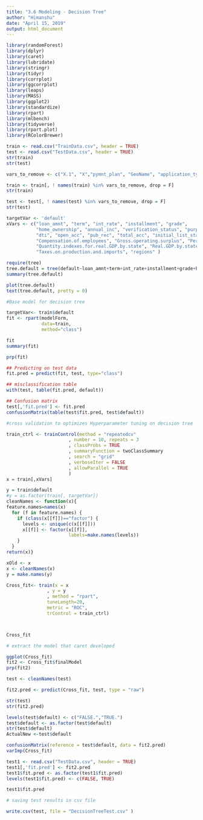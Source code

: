 ```yaml
---
title: "3.6 Modeling - Decision Tree"
author: "Himanshu"
date: "April 15, 2019"
output: html_document
---
```


```r
library(randomForest)
library(dplyr)
library(caret)
library(lubridate)
library(stringr)
library(tidyr)
library(corrplot)
library(ggcorrplot)
library(leaps)
library(MASS)
library(ggplot2)
library(standardize)
library(rpart)
library(mlbench)
library(tidyverse)
library(rpart.plot)
library(RColorBrewer)
```

```r
train <- read.csv("TrainData.csv", header = TRUE)
test <- read.csv("TestData.csv", header = TRUE)
str(train)
str(test)

```
```r
vars_to_remove <- c("X.1", "X","pymnt_plan", "GeoName", "application_type")

train <- train[, ! names(train) %in% vars_to_remove, drop = F]
str(train)

test <- test[, ! names(test) %in% vars_to_remove, drop = F]
str(test)
```

```r
targetVar <- 'default'
xVars <- c("loan_amnt", "term", "int_rate", "installment", "grade",
           "home_ownership", "annual_inc", "verification_status", "purpose",
           "dti", "open_acc", "pub_rec", "total_acc", "initial_list_status", 
           "Compensation.of.employees", "Gross.operating.surplus", "Per.capita.real.GDP.by.state", 
           "Quantity.indexes.for.real.GDP.by.state", "Real.GDP.by.state", "Subsidies", 
           "Taxes.on.production.and.imports", "regions" )
```


```r
require(tree)
tree.default = tree(default~loan_amnt+term+int_rate+installment+grade+home_ownership+annual_inc+verification_status+purpose+dti+open_acc+pub_rec+total_acc+initial_list_status+Compensation.of.employees+Gross.operating.surplus+Per.capita.real.GDP.by.state+ Quantity.indexes.for.real.GDP.by.state+Real.GDP.by.state+Subsidies+Taxes.on.production.and.imports+regions, data=train)
summary(tree.default)

plot(tree.default)
text(tree.default, pretty = 0)

```



```r
#Base model for decision tree 

targetVar<- train$default
fit <- rpart(modelForm,
             data=train,
             method="class")

fit
summary(fit)

prp(fit)

## Predicting on test data
fit.pred = predict(fit, test, type="class")

## misclassification table
with(test, table(fit.pred, default))

## Confusion matrix 
test[,'fit.pred'] <- fit.pred
confusionMatrix(table(test$fit.pred, test$default))

```


```r
#cross validation to optimizes Hyperparameter tuning on decision tree

train_ctrl <- trainControl(method = "repeatedcv"
                       , number = 10, repeats = 3
                       , classProbs = TRUE
                       , summaryFunction = twoClassSummary  
                       , search = "grid"
                       , verboseIter = FALSE
                       , allowParallel = TRUE
                       )
x = train[,xVars]

y = train$default
#y = as.factor(train[, targetVar])
cleanNames <- function(x){
feature.names=names(x)
  for (f in feature.names) {
    if (class(x[[f]])=="factor") {
      levels <- unique(c(x[[f]]))
      x[[f]] <- factor(x[[f]],
                       labels=make.names(levels))
    }
  }
return(x)}

xOld <- x
x <- cleanNames(x)
y = make.names(y)

Cross_fit<- train(x = x
               , y = y
               , method = "rpart",
               tuneLength=20,
               metric = "ROC",
               trControl = train_ctrl)



Cross_fit

```

```r
# extract the model that caret developed

ggplot(Cross_fit)
fit2 <- Cross_fit$finalModel
prp(fit2)

test <- cleanNames(test)

fit2.pred <- predict(Cross_fit, test, type = "raw")

str(test)
str(fit2.pred)

levels(test$default) <- c("FALSE.","TRUE.")
test$default <- as.factor(test$default)
str(test$default)
ActualNew <-test$default

confusionMatrix(reference = test$default, data = fit2.pred)
varImp(Cross_fit)
```

```r
test1 <- read.csv("TestData.csv", header = TRUE)
test1[,'fit.pred'] <- fit2.pred
test1$fit.pred <- as.factor(test1$fit.pred)
levels(test1$fit.pred) <- c(FALSE, TRUE)

test1$fit.pred

```




```r
# saving test results in csv file

write.csv(test, file = "DecisionTreeTest.csv" )
```
















